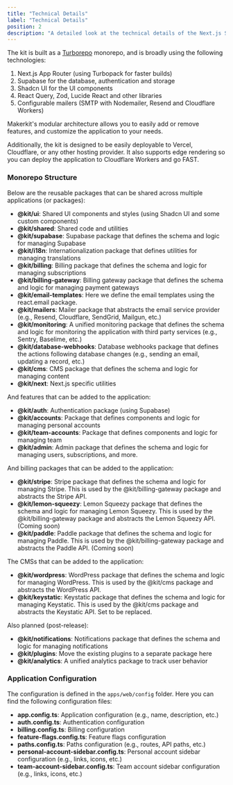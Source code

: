 ```yaml
---
title: "Technical Details"
label: "Technical Details"
position: 2
description: "A detailed look at the technical details of the Next.js Supabase SaaS Kit."
---
```


The kit is built as a [Turborepo](https://turbo.build) monorepo, and is broadly using the following technologies:

1. Next.js App Router (using Turbopack for faster builds)
2. Supabase for the database, authentication and storage
3. Shadcn UI for the UI components
4. React Query, Zod, Lucide React and other libraries
5. Configurable mailers (SMTP with Nodemailer, Resend and Cloudflare Workers)

Makerkit's modular architecture allows you to easily add or remove features, and customize the application to your needs.

Additionally, the kit is designed to be easily deployable to Vercel, Cloudflare, or any other hosting provider. It also supports edge rendering so you can deploy the application to Cloudflare Workers and go FAST.

### Monorepo Structure

Below are the reusable packages that can be shared across multiple applications (or packages):

- **@kit/ui**: Shared UI components and styles (using Shadcn UI and some custom components)
- **@kit/shared**: Shared code and utilities
- **@kit/supabase**: Supabase package that defines the schema and logic for managing Supabase
- **@kit/i18n**: Internationalization package that defines utilities for managing translations
- **@kit/billing**: Billing package that defines the schema and logic for managing subscriptions
- **@kit/billing-gateway**: Billing gateway package that defines the schema and logic for managing payment gateways
- **@kit/email-templates**: Here we define the email templates using the react.email package.
- **@kit/mailers**: Mailer package that abstracts the email service provider (e.g., Resend, Cloudflare, SendGrid, Mailgun, etc.)
- **@kit/monitoring**: A unified monitoring package that defines the schema and logic for monitoring the application with third party services (e.g., Sentry, Baselime, etc.)
- **@kit/database-webhooks**: Database webhooks package that defines the actions following database changes (e.g., sending an email, updating a record, etc.)
- **@kit/cms**: CMS package that defines the schema and logic for managing content
- **@kit/next**: Next.js specific utilities

And features that can be added to the application:

- **@kit/auth**: Authentication package (using Supabase)
- **@kit/accounts**: Package that defines components and logic for managing personal accounts
- **@kit/team-accounts**: Package that defines components and logic for managing team
- **@kit/admin**: Admin package that defines the schema and logic for managing users, subscriptions, and more.

And billing packages that can be added to the application:

- **@kit/stripe**: Stripe package that defines the schema and logic for managing Stripe. This is used by the @kit/billing-gateway package and abstracts the Stripe API.
- **@kit/lemon-squeezy**: Lemon Squeezy package that defines the schema and logic for managing Lemon Squeezy. This is used by the @kit/billing-gateway package and abstracts the Lemon Squeezy API. (Coming soon)
- **@kit/paddle**: Paddle package that defines the schema and logic for managing Paddle. This is used by the @kit/billing-gateway package and abstracts the Paddle API. (Coming soon)

The CMSs that can be added to the application:

- **@kit/wordpress**:  WordPress package that defines the schema and logic for managing WordPress. This is used by the @kit/cms package and abstracts the WordPress API.
- **@kit/keystatic**: Keystatic package that defines the schema and logic for managing Keystatic. This is used by the @kit/cms package and abstracts the Keystatic API. Set to be replaced.

Also planned (post-release):

- **@kit/notifications**: Notifications package that defines the schema and logic for managing notifications
- **@kit/plugins**: Move the existing plugins to a separate package here
- **@kit/analytics**: A unified analytics package to track user behavior

### Application Configuration

The configuration is defined in the `apps/web/config` folder. Here you can find the following configuration files:

- **app.config.ts**: Application configuration (e.g., name, description, etc.)
- **auth.config.ts**: Authentication configuration
- **billing.config.ts**: Billing configuration
- **feature-flags.config.ts**: Feature flags configuration
- **paths.config.ts**: Paths configuration (e.g., routes, API paths, etc.)
- **personal-account-sidebar.config.ts**: Personal account sidebar configuration (e.g., links, icons, etc.)
- **team-account-sidebar.config.ts**: Team account sidebar configuration (e.g., links, icons, etc.)
